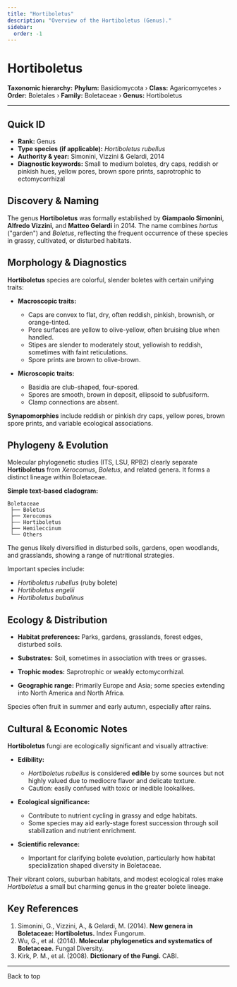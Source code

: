 ```yaml
---
title: "Hortiboletus"
description: "Overview of the Hortiboletus (Genus)."
sidebar:
  order: -1
---
```



# Hortiboletus <Badge variant="note" text="Genus" />

**Taxonomic hierarchy:** **Phylum:** Basidiomycota › **Class:** Agaricomycetes › **Order:** Boletales › **Family:** Boletaceae › **Genus:** Hortiboletus

---

## Quick ID
* **Rank:** Genus  
* **Type species (if applicable):** _Hortiboletus rubellus_  
* **Authority & year:** Simonini, Vizzini & Gelardi, 2014  
* **Diagnostic keywords:** Small to medium boletes, dry caps, reddish or pinkish hues, yellow pores, brown spore prints, saprotrophic to ectomycorrhizal  

## Discovery & Naming
The genus **Hortiboletus** was formally established by **Giampaolo Simonini**, **Alfredo Vizzini**, and **Matteo Gelardi** in 2014. The name combines _hortus_ ("garden") and _Boletus_, reflecting the frequent occurrence of these species in grassy, cultivated, or disturbed habitats.

## Morphology & Diagnostics
**Hortiboletus** species are colorful, slender boletes with certain unifying traits:

- **Macroscopic traits:**
  - Caps are convex to flat, dry, often reddish, pinkish, brownish, or orange-tinted.
  - Pore surfaces are yellow to olive-yellow, often bruising blue when handled.
  - Stipes are slender to moderately stout, yellowish to reddish, sometimes with faint reticulations.
  - Spore prints are brown to olive-brown.

- **Microscopic traits:**
  - Basidia are club-shaped, four-spored.
  - Spores are smooth, brown in deposit, ellipsoid to subfusiform.
  - Clamp connections are absent.

**Synapomorphies** include reddish or pinkish dry caps, yellow pores, brown spore prints, and variable ecological associations.

## Phylogeny & Evolution
Molecular phylogenetic studies (ITS, LSU, RPB2) clearly separate **Hortiboletus** from _Xerocomus_, _Boletus_, and related genera. It forms a distinct lineage within Boletaceae.

**Simple text-based cladogram:**
```
Boletaceae
 ├── Boletus
 ├── Xerocomus
 ├── Hortiboletus
 ├── Hemileccinum
 └── Others
```
The genus likely diversified in disturbed soils, gardens, open woodlands, and grasslands, showing a range of nutritional strategies.

Important species include:

- _Hortiboletus rubellus_ (ruby bolete)
- _Hortiboletus engelii_
- _Hortiboletus bubalinus_

## Ecology & Distribution
- **Habitat preferences:** Parks, gardens, grasslands, forest edges, disturbed soils.
- **Substrates:** Soil, sometimes in association with trees or grasses.
- **Trophic modes:** Saprotrophic or weakly ectomycorrhizal.

- **Geographic range:** Primarily Europe and Asia; some species extending into North America and North Africa.

Species often fruit in summer and early autumn, especially after rains.

## Cultural & Economic Notes
**Hortiboletus** fungi are ecologically significant and visually attractive:

- **Edibility:**
  - _Hortiboletus rubellus_ is considered **edible** by some sources but not highly valued due to mediocre flavor and delicate texture.
  - Caution: easily confused with toxic or inedible lookalikes.

- **Ecological significance:**
  - Contribute to nutrient cycling in grassy and edge habitats.
  - Some species may aid early-stage forest succession through soil stabilization and nutrient enrichment.

- **Scientific relevance:**
  - Important for clarifying bolete evolution, particularly how habitat specialization shaped diversity in Boletaceae.

Their vibrant colors, suburban habitats, and modest ecological roles make _Hortiboletus_ a small but charming genus in the greater bolete lineage.

## Key References
1. Simonini, G., Vizzini, A., & Gelardi, M. (2014). **New genera in Boletaceae: Hortiboletus.** Index Fungorum.  
2. Wu, G., et al. (2014). **Molecular phylogenetics and systematics of Boletaceae.** Fungal Diversity.  
3. Kirk, P. M., et al. (2008). **Dictionary of the Fungi.** CABI.  

---

<LinkButton href="#top" variant="minimal" icon="arrow-up">
  Back to top
</LinkButton>
